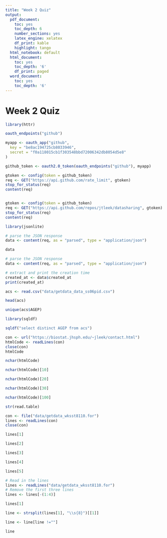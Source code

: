 ```yaml
---
title: "Week 2 Quiz"
output:
  pdf_document:
    toc: yes
    toc_depth: 6
    number_sections: yes
    latex_engine: xelatex
    df_print: kable
    highlight: tango
  html_notebook: default
  html_document:
    toc: yes
    toc_depth: '6'
    df_print: paged
  word_document:
    toc: yes
    toc_depth: '6'
---
```


# Week 2 Quiz

```r
library(httr)
```

```r
oauth_endpoints("github")
```

```r
myapp <- oauth_app("github",
  key = "be8ac194725cb8033946",
  secret = "f0a118015cb1f303548bbd72006342db8054d5e8"
)
```

```r
github_token <- oauth2.0_token(oauth_endpoints("github"), myapp)
```

```r
gtoken <- config(token = github_token)
req <- GET("https://api.github.com/rate_limit", gtoken)
stop_for_status(req)
content(req)
```

```r

```

```r
gtoken <- config(token = github_token)
req <- GET("https://api.github.com/repos/jtleek/datasharing", gtoken)
stop_for_status(req)
content(req)
```

```r
library(jsonlite)
```

```r
# parse the JSON response
data <- content(req, as = "parsed", type = "application/json")
```

```r
data
```

```r
# parse the JSON response
data <- content(req, as = "parsed", type = "application/json")

# extract and print the creation time
created_at <- data$created_at
print(created_at)
```

```r
acs <- read.csv("data/getdata_data_ss06pid.csv")
```

```r
head(acs)
```

```r
unique(acs$AGEP)
```

```r
library(sqldf)
```


```r
sqldf("select distinct AGEP from acs")
```

```r
con <- url("https://biostat.jhsph.edu/~jleek/contact.html")
htmlCode <- readLines(con)
close(con)
htmlCode
```

```r
nchar(htmlCode)
```

```r
nchar(htmlCode)[10]
```

```r
nchar(htmlCode)[20]
```

```r
nchar(htmlCode)[30]
```
```r
nchar(htmlCode)[100]
```

```r
str(read.table)
```

```r
con <- file("data/getdata_wksst8110.for")
lines <- readLines(con)
close(con)
```

```r
lines[1]
```
```r
lines[2]
```
```r
lines[3]
```
```r
lines[4]
```
```r
lines[5]
```


```r
# Read in the lines
lines <- readLines("data/getdata_wksst8110.for")
# Remove the first three lines
lines <- lines[-(1:4)]
```

```r
lines[1]
```

```r
line <- strsplit(lines[1], "\\s{8}")[[1]]
```

```r
line <- line[line !=""]
```

```r
line
```

```r

```

